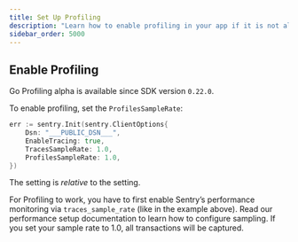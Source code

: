 ```yaml
---
title: Set Up Profiling
description: "Learn how to enable profiling in your app if it is not already set up."
sidebar_order: 5000
---
```


<PlatformContent includePath="profiling/index/preface" />
<PlatformContent includePath="profiling/index/why-profiling" />

## Enable Profiling

<Note>

Go Profiling alpha is available since SDK version `0.22.0`.

</Note>

To enable profiling, set the `ProfilesSampleRate`:

<SignInNote />

```go
err := sentry.Init(sentry.ClientOptions{
	Dsn: "___PUBLIC_DSN___",
	EnableTracing: true,
	TracesSampleRate: 1.0,
	ProfilesSampleRate: 1.0,
})
```

<Note>

The <PlatformIdentifier name="profiles_sample_rate" /> setting is _relative_ to the <PlatformIdentifier name="traces_sample_rate" /> setting.

For Profiling to work, you have to first enable Sentry’s performance monitoring via `traces_sample_rate` (like in the example above). Read our <PlatformLink to="/performance/">performance setup documentation</PlatformLink> to learn how to configure sampling. If you set your sample rate to 1.0, all transactions will be captured.

</Note>